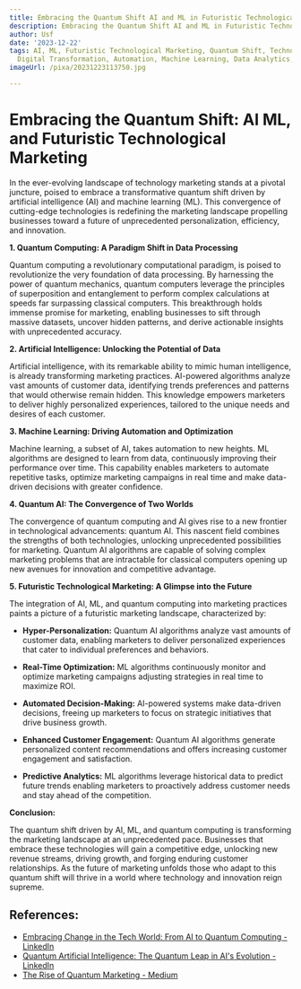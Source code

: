 ```yaml
---
title: Embracing the Quantum Shift AI and ML in Futuristic Technological Marketing
description: Embracing the Quantum Shift AI and ML in Futuristic Technological Marketing
author: Usf
date: '2023-12-22'
tags: AI, ML, Futuristic Technological Marketing, Quantum Shift, Technology, Innovation,
  Digital Transformation, Automation, Machine Learning, Data Analytics, Customer Experience
imageUrl: /pixa/20231223113750.jpg

---
```

# **Embracing the Quantum  Shift: AI ML, and Futuristic Technological Marketing**

In the ever-evolving landscape of technology marketing stands at a pivotal juncture, poised to embrace a transformative quantum shift driven by artificial intelligence (AI) and machine learning (ML). This convergence of cutting-edge technologies is redefining the marketing landscape propelling businesses  toward  a future of unprecedented personalization, efficiency, and innovation.

**1. Quantum  Computing: A Paradigm Shift in Data Processing**

Quantum computing a revolutionary  computational paradigm, is poised to revolutionize the very foundation of data processing. By harnessing the power of quantum mechanics,  quantum computers leverage the principles of  superposition and entanglement to perform complex calculations at speeds far surpassing classical computers. This  breakthrough holds immense promise for  marketing, enabling businesses to  sift through massive datasets, uncover hidden patterns, and derive  actionable insights with unprecedented accuracy.

**2. Artificial  Intelligence: Unlocking the Potential of Data**

Artificial intelligence, with its remarkable ability to mimic human intelligence, is already  transforming marketing practices. AI-powered algorithms analyze vast amounts of customer data, identifying trends preferences and patterns that would otherwise remain hidden. This knowledge empowers marketers to deliver highly personalized experiences, tailored to the unique  needs and desires of  each customer.

**3. Machine Learning: Driving Automation and Optimization**

Machine learning, a subset  of AI, takes automation to  new  heights. ML algorithms are designed to learn from data,  continuously improving their performance over time. This capability enables marketers to automate repetitive tasks, optimize marketing campaigns in real time and make data-driven decisions with greater confidence.

**4. Quantum AI: The Convergence of  Two Worlds**

The convergence of quantum computing and AI gives  rise to a new frontier in technological advancements: quantum AI. This  nascent field combines  the strengths of both technologies, unlocking unprecedented possibilities for marketing. Quantum AI algorithms are capable of solving complex marketing problems that are intractable for classical  computers opening up new avenues for  innovation and competitive advantage.

**5.  Futuristic Technological  Marketing: A Glimpse into the Future**

The integration of AI, ML, and  quantum computing into marketing  practices paints a picture of a futuristic marketing landscape, characterized by:

* **Hyper-Personalization:**  Quantum AI algorithms  analyze vast amounts of customer data, enabling marketers  to deliver personalized experiences that  cater to individual preferences and behaviors.

* **Real-Time Optimization:** ML algorithms continuously monitor and optimize marketing campaigns adjusting strategies in real time to maximize ROI.

* **Automated Decision-Making:** AI-powered systems make data-driven decisions, freeing up marketers to focus on strategic initiatives that drive business  growth.

* **Enhanced Customer Engagement:** Quantum AI algorithms generate personalized content recommendations and  offers increasing customer engagement and satisfaction.

* **Predictive Analytics:** ML algorithms leverage historical  data to predict future trends enabling marketers to proactively address customer needs and stay ahead of  the competition.

**Conclusion:**

The quantum shift driven by  AI, ML, and quantum computing  is transforming the marketing landscape at an unprecedented pace. Businesses  that embrace these technologies  will gain a competitive edge,  unlocking  new revenue streams, driving  growth, and forging  enduring customer relationships.  As the future of marketing unfolds those who adapt to this quantum shift  will thrive in a world where technology  and innovation  reign supreme.

## References:
- [Embracing Change in the Tech World: From AI to Quantum Computing - LinkedIn](https://www.linkedin.com/pulse/embracing-change-tech-world-from-ai-quantum-computing-omair-tahir)
- [Quantum Artificial Intelligence: The Quantum Leap in AI's Evolution - LinkedIn](https://www.linkedin.com/pulse/quantum-artificial-intelligence-leap-ais-evolution-neil-sahota)
- [The Rise of Quantum Marketing - Medium](https://medium.com/@jcgblue/the-rise-of-quantum-marketing-09ebd6c112ca)
